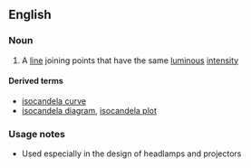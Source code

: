 ==English==

===Noun===
{{en-noun}}

# A [[line]] joining points that have the same [[luminous]] [[intensity]]

====Derived terms====
*[[isocandela curve]]
*[[isocandela diagram]], [[isocandela plot]]

===Usage notes===
*Used especially in the design of headlamps and projectors